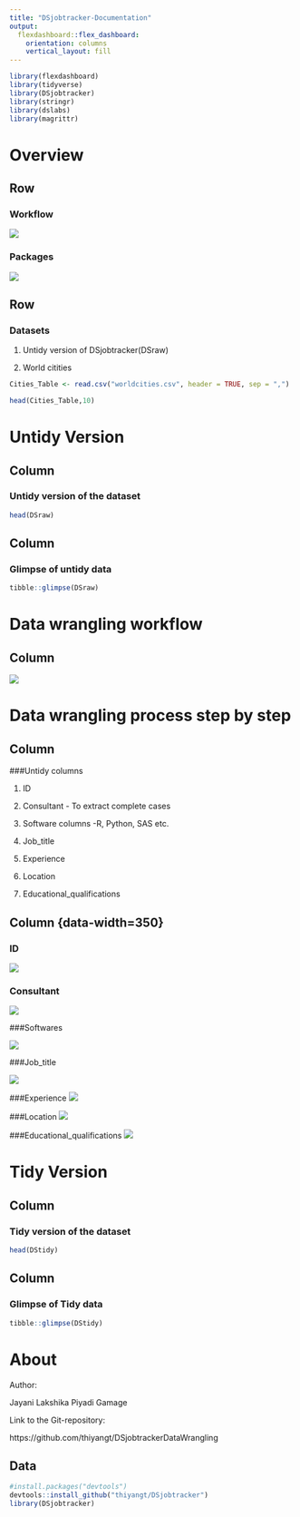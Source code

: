 ```yaml
---
title: "DSjobtracker-Documentation"
output: 
  flexdashboard::flex_dashboard:
    orientation: columns
    vertical_layout: fill
---
```


```r
library(flexdashboard)
library(tidyverse)
library(DSjobtracker)
library(stringr)
library(dslabs)
library(magrittr)
```

Overview
=====================================

Row {data-height=650}
-------------------------------------

### Workflow
![](overview1.png){}

### Packages

![](packages.png){}



Row {data-height=350}
-------------------------------------
   
### Datasets

1. Untidy version of DSjobtracker(DSraw)

2. World citities

```r
Cities_Table <- read.csv("worldcities.csv", header = TRUE, sep = ",")

head(Cities_Table,10)
```



Untidy Version
=====================================
Column {data-width=650}
-----------------------------------------------------------------------
### Untidy version of the dataset
```r
head(DSraw)
```


Column {data-width=650}
-----------------------------------------------------------------------
### Glimpse of untidy data
```r
tibble::glimpse(DSraw)
```


Data wrangling workflow
=====================================

Column {data-width=650}
-----------------------------------------------------------------------
![](Flow_chart.png){}


Data wrangling process step by step
=====================================

Column {data-width=650}
-----------------------------------------------------------------------
###Untidy columns

1. ID

2. Consultant - To extract complete cases

3. Software columns -R, Python, SAS etc.

4. Job_title

5. Experience

6. Location

7. Educational_qualifications

Column {data-width=350}{.tabset .tabset-fade}
-----------------------------------------------------------------------
### ID

![](ID.png){}


### Consultant

![](const.png){}


###Softwares

![](swft.png){}


###Job_title

![](job.png){}



###Experience
![](Exp.png){}



###Location
![](loc.png){}



###Educational_qualifications
![](Edu.png){}


Tidy Version
=====================================
Column {data-width=650}
-----------------------------------------------------------------------
### Tidy version of the dataset
```r
head(DStidy)
```


Column {data-width=650}
-----------------------------------------------------------------------
### Glimpse of Tidy data
```r
tibble::glimpse(DStidy)
```

# About

Author: 

Jayani Lakshika Piyadi Gamage

Link to the Git-repository:

https://github.com/thiyangt/DSjobtrackerDataWrangling


## Data

```r
#install.packages("devtools")
devtools::install_github("thiyangt/DSjobtracker")
library(DSjobtracker)

```


